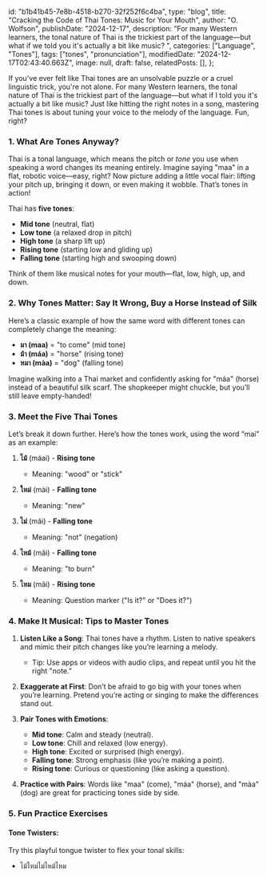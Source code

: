   id: "b1b41b45-7e8b-4518-b270-32f252f6c4ba",
  type: "blog",
  title: "Cracking the Code of Thai Tones: Music for Your Mouth",
  author: "O. Wolfson",
  publishDate: "2024-12-17",
  description:
    "For many Western learners, the tonal nature of Thai is the trickiest part of the language—but what if we told you it's actually a bit like music? ",
  categories: ["Language", "Tones"],
  tags: ["tones", "pronunciation"],
  modifiedDate: "2024-12-17T02:43:40.663Z",
  image: null,
  draft: false,
  relatedPosts: [],
};

If you've ever felt like Thai tones are an unsolvable puzzle or a cruel linguistic trick, you're not alone. For many Western learners, the tonal nature of Thai is the trickiest part of the language—but what if I told you it's actually a bit like music? Just like hitting the right notes in a song, mastering Thai tones is about tuning your voice to the melody of the language. Fun, right?

### **1. What Are Tones Anyway?**

Thai is a tonal language, which means the pitch or _tone_ you use when speaking a word changes its meaning entirely. Imagine saying "maa" in a flat, robotic voice—easy, right? Now picture adding a little vocal flair: lifting your pitch up, bringing it down, or even making it wobble. That’s tones in action!

Thai has **five tones**:

- **Mid tone** (neutral, flat)
- **Low tone** (a relaxed drop in pitch)
- **High tone** (a sharp lift up)
- **Rising tone** (starting low and gliding up)
- **Falling tone** (starting high and swooping down)

Think of them like musical notes for your mouth—flat, low, high, up, and down.

### **2. Why Tones Matter: Say It Wrong, Buy a Horse Instead of Silk**

Here’s a classic example of how the same word with different tones can completely change the meaning:

- **มา (maa)** = "to come" (mid tone)
  <Audio src="/audio/thai-tones/มา.mp3" />
- **ม้า (máa)** = "horse" (rising tone)
  <Audio src="/audio/thai-tones/ม้า.mp3" />
- **หมา (màa)** = "dog" (falling tone)

Imagine walking into a Thai market and confidently asking for "máa" (horse) instead of a beautiful silk scarf. The shopkeeper might chuckle, but you’ll still leave empty-handed!

### **3. Meet the Five Thai Tones**

Let’s break it down further. Here’s how the tones work, using the word “mai” as an example:

1. **ไม้** (máai) - **Rising tone**

   - Meaning: "wood" or "stick"

2. **ใหม่** (mài) - **Falling tone**

   - Meaning: "new"

3. **ไม่** (mâi) - **Falling tone**

   - Meaning: "not" (negation)

4. **ไหม้** (mâi) - **Falling tone**

   - Meaning: "to burn"

5. **ไหม** (mǎi) - **Rising tone**
   - Meaning: Question marker ("Is it?" or "Does it?")

### **4. Make It Musical: Tips to Master Tones**

1. **Listen Like a Song**: Thai tones have a rhythm. Listen to native speakers and mimic their pitch changes like you’re learning a melody.

   - Tip: Use apps or videos with audio clips, and repeat until you hit the right "note."

2. **Exaggerate at First**: Don’t be afraid to go big with your tones when you’re learning. Pretend you’re acting or singing to make the differences stand out.

3. **Pair Tones with Emotions**:

   - **Mid tone**: Calm and steady (neutral).
   - **Low tone**: Chill and relaxed (low energy).
   - **High tone**: Excited or surprised (high energy).
   - **Falling tone**: Strong emphasis (like you’re making a point).
   - **Rising tone**: Curious or questioning (like asking a question).

4. **Practice with Pairs**: Words like "maa" (come), "máa" (horse), and "màa" (dog) are great for practicing tones side by side.

### **5. Fun Practice Exercises**

#### **Tone Twisters**:

Try this playful tongue twister to flex your tonal skills:

- ไม้ใหม่ไม่ไหม้ไหม

<Audio src="/audio/thai-tones/ไม้ใหม่ไม่ไหม้ไหม.mp3" />

Transliteration: maiR maiL maiF maiF chaiF maiH
Translation: “New wood doesn't burn, does it?”

It’s silly, it’s confusing, and it’s perfect for practice.

#### **Tone Imitation**:

Listen to a native speaker say simple sentences, record yourself repeating them, and compare the tones. Keep at it until you sound like a pro!

---

### **Final Thoughts: Embrace the Challenge**

Thai tones might feel like a musical workout at first, but once you "tune" your ears and voice, it’s incredibly satisfying. Think of it as learning a new instrument—the more you practice, the more natural it becomes. Before you know it, you’ll be navigating Thai conversations without a hitch.

So go ahead, sing your way through Thai tones and enjoy the process!

- ### **สู้ๆ (sûu sûu) — "Keep fighting!"**
